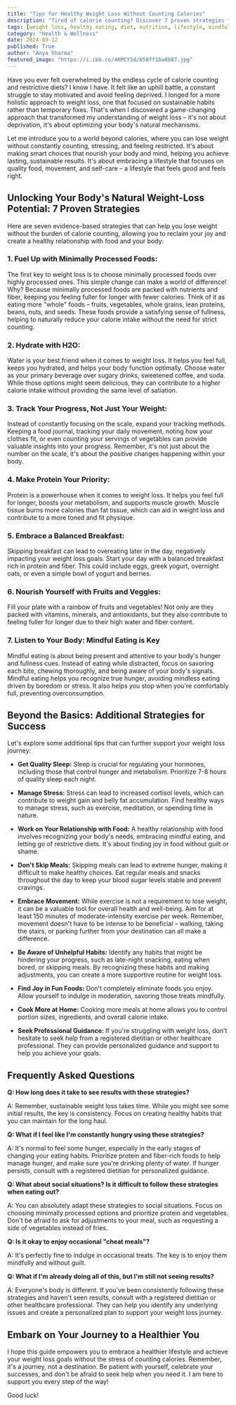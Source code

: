 ```yaml
---
title: "Tips for Healthy Weight Loss Without Counting Calories"
description: "Tired of calorie counting? Discover 7 proven strategies for sustainable weight loss that focus on nourishing your body and mind. Learn how to fuel up with whole foods, prioritize protein, and embrace mindful eating to achieve lasting results."
tags: [weight loss, healthy eating, diet, nutrition, lifestyle, mindful eating, weight management, health, wellness, fitness]
category: "Health & Wellness"
date: 2024-09-12
published: True
author: "Anya Sharma"
featured_image: "https://i.ibb.co/4KMCY5d/658ff1ba8b87.jpg"
---
```



Have you ever felt overwhelmed by the endless cycle of calorie counting and restrictive diets? I know I have. It felt like an uphill battle, a constant struggle to stay motivated and avoid feeling deprived.  I longed for a more holistic approach to weight loss, one that focused on sustainable habits rather than temporary fixes.  That's when I discovered a game-changing approach that transformed my understanding of weight loss – it's not about deprivation, it's about optimizing your body's natural mechanisms. 

Let me introduce you to a world beyond calories, where you can lose weight without constantly counting, stressing, and feeling restricted. It's about making smart choices that nourish your body and mind, helping you achieve lasting, sustainable results.  It's about embracing a lifestyle that focuses on quality food, movement, and self-care – a lifestyle that feels good and feels right.

##  Unlocking Your Body's Natural Weight-Loss Potential: 7 Proven Strategies

Here are seven evidence-based strategies that can help you lose weight without the burden of calorie counting, allowing you to reclaim your joy and create a healthy relationship with food and your body:

### 1. Fuel Up with Minimally Processed Foods:

The first key to weight loss is to choose minimally processed foods over highly processed ones. This simple change can make a world of difference!  Why? Because minimally processed foods are packed with nutrients and fiber, keeping you feeling fuller for longer with fewer calories. Think of it as eating more "whole" foods – fruits, vegetables, whole grains, lean proteins, beans, nuts, and seeds.  These foods provide a satisfying sense of fullness, helping to naturally reduce your calorie intake without the need for strict counting.

### 2.  Hydrate with H2O:

Water is your best friend when it comes to weight loss. It helps you feel full, keeps you hydrated, and helps your body function optimally. Choose water as your primary beverage over sugary drinks, sweetened coffee, and soda.  While those options might seem delicious, they can contribute to a higher calorie intake without providing the same level of satiation.

### 3. Track Your Progress, Not Just Your Weight:

Instead of constantly focusing on the scale, expand your tracking methods.  Keeping a food journal, tracking your daily movement, noting how your clothes fit, or even counting your servings of vegetables can provide valuable insights into your progress.  Remember, it's not just about the number on the scale, it's about the positive changes happening within your body.

### 4.  Make Protein Your Priority:

Protein is a powerhouse when it comes to weight loss. It helps you feel full for longer, boosts your metabolism, and supports muscle growth.  Muscle tissue burns more calories than fat tissue, which can aid in weight loss and contribute to a more toned and fit physique. 

### 5.  Embrace a Balanced Breakfast:

Skipping breakfast can lead to overeating later in the day, negatively impacting your weight loss goals.  Start your day with a balanced breakfast rich in protein and fiber.  This could include eggs, greek yogurt, overnight oats, or even a simple bowl of yogurt and berries. 

### 6.  Nourish Yourself with Fruits and Veggies:

Fill your plate with a rainbow of fruits and vegetables!  Not only are they packed with vitamins, minerals, and antioxidants, but they also contribute to feeling fuller for longer due to their high water and fiber content.

### 7.  Listen to Your Body:  Mindful Eating is Key

Mindful eating is about being present and attentive to your body's hunger and fullness cues.  Instead of eating while distracted, focus on savoring each bite, chewing thoroughly, and being aware of your body's signals.  Mindful eating helps you recognize true hunger, avoiding mindless eating driven by boredom or stress. It also helps you stop when you're comfortably full, preventing overconsumption.

##  Beyond the Basics: Additional Strategies for Success

Let's explore some additional tips that can further support your weight loss journey:

- **Get Quality Sleep:** Sleep is crucial for regulating your hormones, including those that control hunger and metabolism. Prioritize 7-8 hours of quality sleep each night.

- **Manage Stress:** Stress can lead to increased cortisol levels, which can contribute to weight gain and belly fat accumulation. Find healthy ways to manage stress, such as exercise, meditation, or spending time in nature.

- **Work on Your Relationship with Food:**  A healthy relationship with food involves recognizing your body's needs, embracing mindful eating, and letting go of restrictive diets.  It's about finding joy in food without guilt or shame.

- **Don't Skip Meals:**  Skipping meals can lead to extreme hunger, making it difficult to make healthy choices.  Eat regular meals and snacks throughout the day to keep your blood sugar levels stable and prevent cravings.

- **Embrace Movement:**  While exercise is not a requirement to lose weight, it can be a valuable tool for overall health and well-being.  Aim for at least 150 minutes of moderate-intensity exercise per week.  Remember,  movement doesn't have to be intense to be beneficial – walking, taking the stairs, or parking further from your destination can all make a difference.

- **Be Aware of Unhelpful Habits:**  Identify any habits that might be hindering your progress, such as late-night snacking, eating when bored, or skipping meals.  By recognizing these habits and making adjustments, you can create a more supportive routine for weight loss.

- **Find Joy in Fun Foods:**  Don't completely eliminate foods you enjoy.  Allow yourself to indulge in moderation, savoring those treats mindfully.

- **Cook More at Home:**  Cooking more meals at home allows you to control portion sizes, ingredients, and overall calorie intake.

- **Seek Professional Guidance:**  If you're struggling with weight loss, don't hesitate to seek help from a registered dietitian or other healthcare professional.  They can provide personalized guidance and support to help you achieve your goals.

##  Frequently Asked Questions

**Q: How long does it take to see results with these strategies?**

A:  Remember, sustainable weight loss takes time. While you might see some initial results, the key is consistency.  Focus on creating healthy habits that you can maintain for the long haul. 

**Q:  What if I feel like I'm constantly hungry using these strategies?**

A:  It's normal to feel some hunger, especially in the early stages of changing your eating habits.  Prioritize protein and fiber-rich foods to help manage hunger, and make sure you're drinking plenty of water.  If hunger persists, consult with a registered dietitian for personalized guidance.

**Q:  What about social situations? Is it difficult to follow these strategies when eating out?**

A:  You can absolutely adapt these strategies to social situations. Focus on choosing minimally processed options and prioritize protein and vegetables.  Don't be afraid to ask for adjustments to your meal, such as requesting a side of vegetables instead of fries.

**Q:  Is it okay to enjoy occasional "cheat meals"?**

A:  It's perfectly fine to indulge in occasional treats.  The key is to enjoy them mindfully and without guilt.  

**Q:  What if I'm already doing all of this, but I'm still not seeing results?**

A:  Everyone's body is different.  If you've been consistently following these strategies and haven't seen results, consult with a registered dietitian or other healthcare professional.  They can help you identify any underlying issues and create a personalized plan to support your weight loss journey.

##   Embark on Your Journey to a Healthier You

I hope this guide empowers you to embrace a healthier lifestyle and achieve your weight loss goals without the stress of counting calories.  Remember, it's a journey, not a destination.  Be patient with yourself, celebrate your successes, and don't be afraid to seek help when you need it.  I am here to support you every step of the way!

Good luck! 